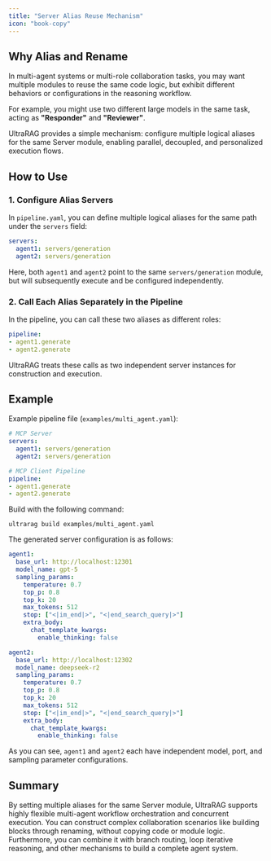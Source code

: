 ```yaml
---
title: "Server Alias Reuse Mechanism"
icon: "book-copy"
---
```


## Why Alias and Rename

In multi-agent systems or multi-role collaboration tasks, you may want multiple modules to reuse the same code logic, but exhibit different behaviors or configurations in the reasoning workflow.

For example, you might use two different large models in the same task, acting as **"Responder"** and **"Reviewer"**.

UltraRAG provides a simple mechanism: configure multiple logical aliases for the same Server module, enabling parallel, decoupled, and personalized execution flows.

## How to Use

### 1. Configure Alias Servers

In `pipeline.yaml`, you can define multiple logical aliases for the same path under the `servers` field:

```yaml
servers:
  agent1: servers/generation
  agent2: servers/generation
```

Here, both `agent1` and `agent2` point to the same `servers/generation` module, but will subsequently execute and be configured independently.

### 2. Call Each Alias Separately in the Pipeline

In the pipeline, you can call these two aliases as different roles:

```yaml
pipeline:
- agent1.generate
- agent2.generate
```

UltraRAG treats these calls as two independent server instances for construction and execution.

## Example

Example pipeline file (`examples/multi_agent.yaml`):

```yaml
# MCP Server
servers:
  agent1: servers/generation
  agent2: servers/generation

# MCP Client Pipeline
pipeline:
- agent1.generate
- agent2.generate
```

Build with the following command:

```shell
ultrarag build examples/multi_agent.yaml
```

The generated server configuration is as follows:

```yaml
agent1:
  base_url: http://localhost:12301
  model_name: gpt-5
  sampling_params:
    temperature: 0.7
    top_p: 0.8
    top_k: 20
    max_tokens: 512
    stop: ["<|im_end|>", "<|end_search_query|>"]
    extra_body:
      chat_template_kwargs:
        enable_thinking: false

agent2:
  base_url: http://localhost:12302
  model_name: deepseek-r2
  sampling_params:
    temperature: 0.7
    top_p: 0.8
    top_k: 20
    max_tokens: 512
    stop: ["<|im_end|>", "<|end_search_query|>"]
    extra_body:
      chat_template_kwargs:
        enable_thinking: false
```

As you can see, `agent1` and `agent2` each have independent model, port, and sampling parameter configurations.

## Summary

By setting multiple aliases for the same Server module, UltraRAG supports highly flexible multi-agent workflow orchestration and concurrent execution. You can construct complex collaboration scenarios like building blocks through renaming, without copying code or module logic. Furthermore, you can combine it with branch routing, loop iterative reasoning, and other mechanisms to build a complete agent system.